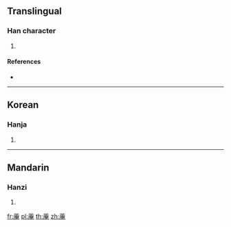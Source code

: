 {{character info/new}}
==Translingual==

===Han character===
{{Han char|rn=140|rad=艸|as=11|sn=17|four=|canj=TIKU}}

# {{defn|Han|sort=艸11}}

====References====
* {{Han ref|kx=1052.150|dkj=31721|dj=1514.260|hdz=53283.050|uh=84ED|ud=34029}}

----

==Korean==

===Hanja===
{{ko-hanja|hangeul=암|eumhun=|rv=am|mr=am|y=am}}

# {{defn|lang=ko|sort=艸11}}

----

==Mandarin==

===Hanzi===
{{cmn-hanzi|pin=[[ān]] ([[an1]]), [[liǎn]] ([[lian3]])|wg=an<sup>1</sup>, lien<sup>3</sup>}}

# {{defn|lang=cmn|sort=艸11}}

[[fr:蓭]]
[[pl:蓭]]
[[th:蓭]]
[[zh:蓭]]